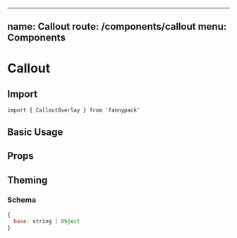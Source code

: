 
---
name: Callout
route: /components/callout
menu: Components
---


# Callout

## Import

`import { CalloutOverlay } from 'fannypack'`

## Basic Usage

<Playground>
  <CalloutOverlay />
</Playground>

## Props

## Theming

### Schema

```jsx
{
  base: string | Object
}
```
